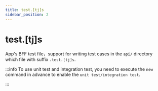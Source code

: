 ```yaml
---
title: test.[tj]s
sidebar_position: 2
---
```

# test.[tj]s

App's BFF test file，support for writing test cases in the `api/` directory which file with suffix `.test.[tj]s`.

:::info
To use unit test and integration test, you need to execute the `new` command in advance to enable the `unit test/integration test`.

:::
